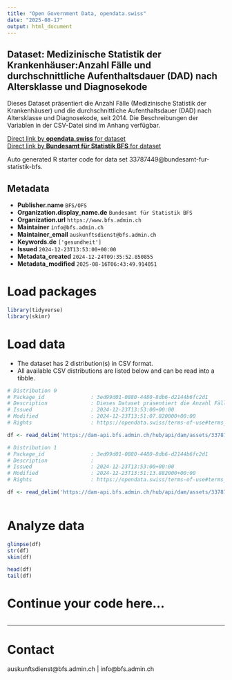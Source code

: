 ```yaml
---
title: "Open Government Data, opendata.swiss"
date: "2025-08-17"
output: html_document
---
```


## Dataset: Medizinische Statistik der Krankenhäuser:Anzahl Fälle und durchschnittliche Aufenthaltsdauer (DAD) nach Altersklasse und Diagnosekode

Dieses Dataset präsentiert die Anzahl Fälle (Medizinische Statistik der Krankenhäuser) und die durchschnittliche Aufenthaltsdauer (DAD) nach Altersklasse und Diagnosekode, seit 2014. Die Beschreibungen der Variablen in der CSV-Datei sind im Anhang verfügbar.

[Direct link by **opendata.swiss** for dataset](https://opendata.swiss/de/dataset/medizinische-statistik-der-krankenhauser-anzahl-falle-und-durchschnittliche-aufenthaltsdauer-da)<br>
[Direct link by **Bundesamt für Statistik BFS** for dataset](https://www.bfs.admin.ch/asset/de/su-d-14.04.01.02-ICD)

Auto generated R starter code for data set 33787449@bundesamt-fur-statistik-bfs.

## Metadata

- **Publisher.name** `BFS/OFS`
- **Organization.display_name.de** `Bundesamt für Statistik BFS`
- **Organization.url** `https://www.bfs.admin.ch`
- **Maintainer** `info@bfs.admin.ch`
- **Maintainer_email** `auskunftsdienst@bfs.admin.ch`
- **Keywords.de** `['gesundheit']`
- **Issued** `2024-12-23T13:53:00+00:00`
- **Metadata_created** `2024-12-24T09:35:52.850855`
- **Metadata_modified** `2025-08-16T06:43:49.914051`


# Load packages

```r

library(tidyverse)
library(skimr)

```

# Load data

-   The dataset has 2 distribution(s) in CSV format.
-   All available CSV distributions are listed below and can be read into a tibble.

```r

# Distribution 0
# Package_id               : 3ed99d01-0880-4480-8db6-d2144b6fc2d1
# Description              : Dieses Dataset präsentiert die Anzahl Fälle (Medizinische Statistik der Krankenhäuser) und die durchschnittliche Aufenthaltsdauer (DAD) nach Altersklasse und Diagnosekode, seit 2014. Die Beschreibungen der Variablen in der CSV-Datei sind im Anhang verfügbar.
# Issued                   : 2024-12-23T13:53:00+00:00
# Modified                 : 2024-12-23T13:51:07.820000+00:00
# Rights                   : https://opendata.swiss/terms-of-use#terms_by_ask

df <- read_delim('https://dam-api.bfs.admin.ch/hub/api/dam/assets/33787452/master')

# Distribution 1
# Package_id               : 3ed99d01-0880-4480-8db6-d2144b6fc2d1
# Description              : 
# Issued                   : 2024-12-23T13:53:00+00:00
# Modified                 : 2024-12-23T13:51:13.882000+00:00
# Rights                   : https://opendata.swiss/terms-of-use#terms_by_ask

df <- read_delim('https://dam-api.bfs.admin.ch/hub/api/dam/assets/33787451/master')



```

# Analyze data

```r

glimpse(df)
str(df)
skim(df)

head(df)
tail(df)

```

# Continue your code here...

```r

```

------------------------------------------------------------------------

# Contact

auskunftsdienst@bfs.admin.ch | info@bfs.admin.ch
